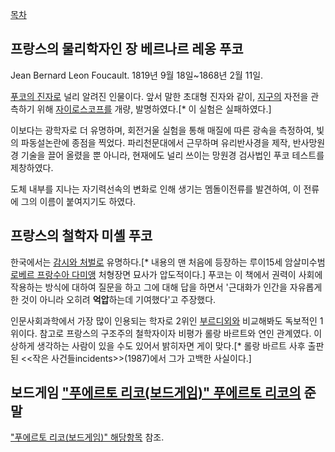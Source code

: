 [[목차]]
== 프랑스의 물리학자인 장 베르나르 레옹 푸코 ==
Jean Bernard Leon Foucault. 1819년 9월 18일~1868년 2월 11일.

[[푸코의 진자]]로 널리 알려진 인물이다. 앞서 말한 초대형 진자와 같이, [[지구]]의 자전을 관측하기 위해 [[자이로스코프]]를 개량, 발명하였다.[* 이 실험은 실패하였다.] 

이보다는 광학자로 더 유명하며, 회전거울 실험을 통해 매질에 따른 광속을 측정하여, 빛의 파동설논란에 종점을 찍었다. 파리천문대에서 근무하며 유리반사경을 제작, 반사망원경 기술을 끌어 올렸을 뿐 아니라, 현재에도 널리 쓰이는 망원경 검사법인 푸코 테스트를 제창하였다.

도체 내부를 지나는 자기력선속의 변화로 인해 생기는 멤돌이전류를 발견하여, 이 전류에 그의 이름이 붙여지기도 하였다.

== 프랑스의 철학자 미셸 푸코 ==
한국에서는 [[감시와 처벌]]로 유명하다.[* 내용의 맨 처음에 등장하는 루이15세 암살미수범 [[로베르 프랑수아 다미앵]] 처형장면 묘사가 압도적이다.] 푸코는 이 책에서 권력이 사회에 작용하는 방식에 대하여 질문을 하고 그에 대해 답을 하면서 '근대화가 인간을 자유롭게 한 것이 아니라 오히려 '''억압'''하는데 기여했다'고 주장했다.

인문사회과학에서 가장 많이 인용되는 학자로 2위인 [[부르디외]]와 비교해봐도 독보적인 1위이다. 참고로 프랑스의 구조주의 철학자이자 비평가 롤랑 바르트와 연인 관계였다. 이상하게 생각하는 사람이 있을 수도 있어서 밝히자면 게이 맞다.[* 롤랑 바르트 사후 출판된 <<작은 사건들incidents>>(1987)에서 그가 고백한 사실이다.]

== 보드게임 [["푸에르토 리코(보드게임)" 푸에르토 리코]]의 준말 ==
[["푸에르토 리코(보드게임)" 해당항목]] 참조.
